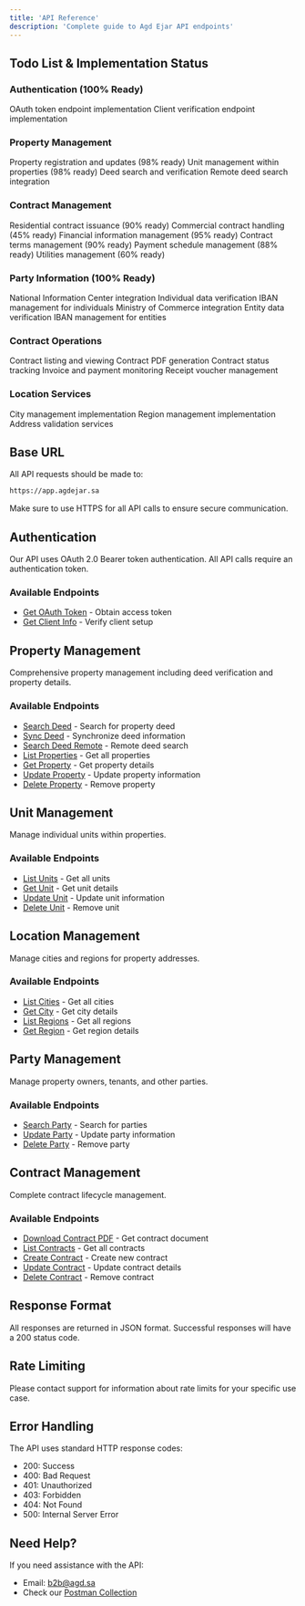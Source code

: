 ```yaml
---
title: 'API Reference'
description: 'Complete guide to Agd Ejar API endpoints'
---
```


## Todo List & Implementation Status

### Authentication (100% Ready)
<Check>OAuth token endpoint implementation</Check>
<Check>Client verification endpoint implementation</Check>

### Property Management
<Check>Property registration and updates (98% ready)</Check>
<Check>Unit management within properties (98% ready)</Check>
<Check>Deed search and verification</Check>
<Check>Remote deed search integration</Check>

### Contract Management
<Check>Residential contract issuance (90% ready)</Check>
<Check>Commercial contract handling (45% ready)</Check>
<Check>Financial information management (95% ready)</Check>
<Check>Contract terms management (90% ready)</Check>
<Check>Payment schedule management (88% ready)</Check>
<Check>Utilities management (60% ready)</Check>

### Party Information (100% Ready)
<Check>National Information Center integration</Check>
<Check>Individual data verification</Check>
<Check>IBAN management for individuals</Check>
<Check>Ministry of Commerce integration</Check>
<Check>Entity data verification</Check>
<Check>IBAN management for entities</Check>

### Contract Operations
<Check>Contract listing and viewing</Check>
<Check>Contract PDF generation</Check>
<Check>Contract status tracking</Check>
<Check>Invoice and payment monitoring</Check>
<Check>Receipt voucher management</Check>

### Location Services
<Check>City management implementation</Check>
<Check>Region management implementation</Check>
<Check>Address validation services</Check>

## Base URL

All API requests should be made to:

```bash
https://app.agdejar.sa
```

<Note>
  Make sure to use HTTPS for all API calls to ensure secure communication.
</Note>

## Authentication

Our API uses OAuth 2.0 Bearer token authentication. All API calls require an authentication token.

### Available Endpoints
- [Get OAuth Token](/api-reference/auth/oauth-token) - Obtain access token
- [Get Client Info](/api-reference/auth/client) - Verify client setup

## Property Management

Comprehensive property management including deed verification and property details.

### Available Endpoints
- [Search Deed](/api-reference/properties/search-deed) - Search for property deed
- [Sync Deed](/api-reference/properties/sync-deed) - Synchronize deed information
- [Search Deed Remote](/api-reference/properties/search-deed-remote) - Remote deed search
- [List Properties](/api-reference/properties/list-properties) - Get all properties
- [Get Property](/api-reference/properties/get-property) - Get property details
- [Update Property](/api-reference/properties/update-property) - Update property information
- [Delete Property](/api-reference/properties/delete-property) - Remove property

## Unit Management

Manage individual units within properties.

### Available Endpoints
- [List Units](/api-reference/units/list-units) - Get all units
- [Get Unit](/api-reference/units/get-unit) - Get unit details
- [Update Unit](/api-reference/units/update-unit) - Update unit information
- [Delete Unit](/api-reference/units/delete-unit) - Remove unit

## Location Management

Manage cities and regions for property addresses.

### Available Endpoints
- [List Cities](/api-reference/cities/list-cities) - Get all cities
- [Get City](/api-reference/cities/get-city) - Get city details
- [List Regions](/api-reference/regions/list-regions) - Get all regions
- [Get Region](/api-reference/regions/get-region) - Get region details

## Party Management

Manage property owners, tenants, and other parties.

### Available Endpoints
- [Search Party](/api-reference/parties/search-party) - Search for parties
- [Update Party](/api-reference/parties/update-party) - Update party information
- [Delete Party](/api-reference/parties/delete-party) - Remove party

## Contract Management

Complete contract lifecycle management.

### Available Endpoints
- [Download Contract PDF](/api-reference/contracts/download-pdf) - Get contract document
- [List Contracts](/api-reference/contracts/list-contracts) - Get all contracts
- [Create Contract](/api-reference/contracts/create-contract) - Create new contract
- [Update Contract](/api-reference/contracts/update-contract) - Update contract details
- [Delete Contract](/api-reference/contracts/delete-contract) - Remove contract

## Response Format

All responses are returned in JSON format. Successful responses will have a 200 status code.

## Rate Limiting

Please contact support for information about rate limits for your specific use case.

## Error Handling

The API uses standard HTTP response codes:
- 200: Success
- 400: Bad Request
- 401: Unauthorized
- 403: Forbidden
- 404: Not Found
- 500: Internal Server Error

## Need Help?

If you need assistance with the API:
- Email: [b2b@agd.sa](mailto:b2b@agd.sa)
- Check our [Postman Collection](https://documenter.getpostman.com/view/39514920/2sAY4yfMHr)

